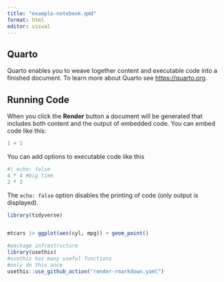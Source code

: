 ```yaml
---
title: "example-notebook.qmd"
format: html
editor: visual
---
```


## Quarto


  
Quarto enables you to weave together content and executable code into a finished document. To learn more about Quarto see <https://quarto.org>.

## Running Code

When you click the **Render** button a document will be generated that includes both content and the output of embedded code. You can embed code like this:

```r
1 + 1
```

You can add options to executable code like this

```r
#| echo: false
4 * 4 #big time
2 * 2
```

The `echo: false` option disables the printing of code (only output is displayed).

```r
library(tidyverse)


mtcars |> ggplot(aes(cyl, mpg)) + geom_point()


```
```r
#package infrastructure
library(usethis)
#usethis has many useful functions
#only do this once
usethis::use_github_action("render-rmarkdown.yaml")
```

